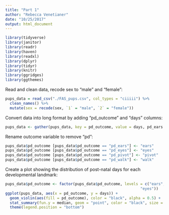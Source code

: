 ```yaml
---
title: "Part 1"
author: "Rebecca Venetianer"
date: "10/25/2017"
output: html_document
---
```


```r
library(tidyverse)
library(janitor)
library(readr)
library(haven)
library(readxl)
library(dplyr)
library(tidyr)
library(knitr)
library(ggridges)
library(ggthemes)
```

Read and clean data, recode sex to "male" and "female":

```r
pups_data = read_csv("./FAS_pups.csv", col_types = "ciiiii") %>%
  clean_names() %>%
  mutate(sex = recode(sex, `1` = "male", `2` = "female")) 
```

Convert data into long format by adding "pd_outcome" and "days" columns:

```r
pups_data <- gather(pups_data, key = pd_outcome, value = days, pd_ears:pd_walk)
```

Rename outcome variable to remove "pd":

```r
pups_data$pd_outcome [pups_data$pd_outcome == "pd_ears"] <- "ears"
pups_data$pd_outcome [pups_data$pd_outcome == "pd_eyes"] <- "eyes"
pups_data$pd_outcome [pups_data$pd_outcome == "pd_pivot"] <- "pivot"
pups_data$pd_outcome [pups_data$pd_outcome == "pd_walk"] <- "walk"
```

Create a plot showing the distribution of post-natal days for each developmental landmark:

```r
pups_data$pd_outcome <- factor(pups_data$pd_outcome, levels = c("ears", "pivot", "walk", 
                                                            "eyes"))
ggplot(pups_data, aes(x = pd_outcome, y = days)) + 
  geom_violin(aes(fill = pd_outcome), color = "black", alpha = 0.5) + 
  stat_summary(fun.y = median, geom = "point", color = "black", size = 1) +
  theme(legend.position = "bottom")
```


